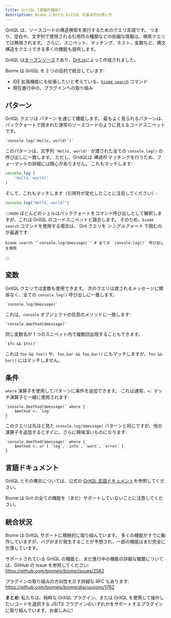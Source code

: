 ```yaml
---
title: GritQL [実験的機能]
description: Biome における GritQL の基本的な使い方
---
```


GritQL は、ソースコードの構造検索を実行するためのクエリ言語です。
つまり、空白や、文字列で使用される引用符の種類などの些細な情報は、検索クエリでは無視されます。
さらに、スニペット、マッチング、ネスト、変数など、構文構造をクエリできる多くの機能も提供します。

GritQL は[オープンソース](https://github.com/getgrit/gritql/)であり、[Grit.io](https://grit.io/)によって作成されました。

Biome は GritQL を 2 つの目的で統合しています:

- IDE 拡張機能にも拡張したいと考えている、[`biome search`](/reference/cli/#biome-search) コマンド
- 現在進行中の、プラグインへの取り組み

## パターン

GritQL クエリは _パターン_ を通じて機能します。
最もよく見られるパターンは、バッククォートで囲まれた通常のソースコードのように見えるコードスニペットです。

```grit
`console.log('Hello, world!')`
```

このパターンは、文字列 `'Hello, world!'` が渡された全ての `console.log()` の呼び出しに一致します。
ただし、GridQLは _構造的_ マッチングを行うため、フォーマットの詳細には関心がありません。
これもマッチします:

```js
console.log (
    'Hello, world!'
)
```

そして、これもマッチします（引用符が変化したことに注目してください）:

```js
console.log("Hello, world!")
```

:::note
ほとんどのシェルはバッククォートをコマンド呼び出しとして解釈しますが、これは GritQL のコードスニペットと競合します。
そのため、`biome search` コマンドを使用する場合は、 Grit クエリを _シングルクォート_ で囲むのが最適です:

```shell
biome search '`console.log($message)`' # 全ての `console.log()` 呼び出しを検索
```
:::

## 変数

GritQL クエリでは変数も使用できます。
次のクエリは渡されるメッセージに関係なく、全ての `console.log()` 呼び出しに一致します。

```grit
`console.log($message)`
```

これは、`console` オブジェクトの任意のメソッドに一致します:

```grit
`console.$method($message)`
```

同じ変数名が 1 つのスニペット内で複数回出現することもできます。

```grit
`$fn && $fn()`
```

これは `foo && foo()` や、`foo.bar && foo.bar()` にもマッチしますが、`foo && bar()` にはマッチしません。

## 条件

`where` 演算子を使用してパターンに条件を追加できます。
これは通常、`<:` マッチ演算子と一緒に使用されます:

```grit
`console.$method($message)` where {
    $method <: `log`
}
```

このクエリは先ほど見た `console.log($message)` パターンと同じですが、他の演算子を追加するとすぐに、さらに興味深いものになります:

```grit
`console.$method($message)` where {
    $method <: or { `log`, `info`, `warn`, `error` }
}
```

## 言語ドキュメント

GritQL とその構文については、公式の [GritQL 言語ドキュメント](https://docs.grit.io/language/overview)を参照してください。

Biome は Grit の全ての機能を（まだ）サポートしていないことに注意してください。

## 統合状況

Biome は GritQL サポートに積極的に取り組んでいます。
多くの機能がすでに動作していますが、バグがまだ発生することが予想され、一部の機能はまだ完全に欠落しています。

サポートされている GritQL の機能と、まだ進行中の機能の詳細な概要については、GitHub の Issue を参照してください: https://github.com/biomejs/biome/issues/2582

プラグインの取り組みの方向性を示す詳細な RFC もあります: https://github.com/biomejs/biome/discussions/1762

**まとめ**: 私たちは、純粋な GritQL プラグイン、または GritQL を使用して操作したいコードを選択する JS/TS プラグインのいずれかをサポートするプラグインに取り組んでいます。お楽しみに!
